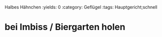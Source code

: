 Halbes Hähnchen
:yields: 0
:category: Geflügel
:tags: Hauptgericht;schnell

# bei Imbiss / Biergarten holen

